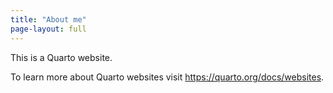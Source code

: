 ```yaml
---
title: "About me"
page-layout: full
---
```


This is a Quarto website.

To learn more about Quarto websites visit <https://quarto.org/docs/websites>.
